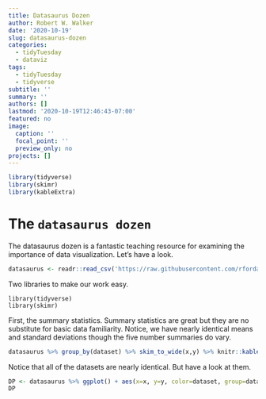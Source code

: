 ```yaml
---
title: Datasaurus Dozen
author: Robert W. Walker
date: '2020-10-19'
slug: datasaurus-dozen
categories:
  - tidyTuesday
  - dataviz
tags:
  - tidyTuesday
  - tidyverse
subtitle: ''
summary: ''
authors: []
lastmod: '2020-10-19T12:46:43-07:00'
featured: no
image:
  caption: ''
  focal_point: ''
  preview_only: no
projects: []
---
```


```r
library(tidyverse)
library(skimr)
library(kableExtra)
```

# The `datasaurus dozen`


The datasaurus dozen is a fantastic teaching resource for examining the importance of data visualization.  Let's have a look.

```r
datasaurus <- readr::read_csv('https://raw.githubusercontent.com/rfordatascience/tidytuesday/master/data/2020/2020-10-13/datasaurus.csv')
```

Two libraries to make our work easy.

```
library(tidyverse)
library(skimr)
```

First, the summary statistics.  Summary statistics are great but they are no substitute for basic data familiarity.  Notice, we have nearly identical means and standard deviations though the five number summaries do vary.

```r
datasaurus %>% group_by(dataset) %>% skim_to_wide(x,y) %>% knitr::kable("html", 2) %>% scroll_box(width="100%", height="500px")
```

Notice that all of the datasets are nearly identical.  But have a look at them.

```r
DP <- datasaurus %>% ggplot() + aes(x=x, y=y, color=dataset, group=dataset) + geom_point() + guides(color=FALSE) + facet_wrap(vars(dataset))
DP
```

